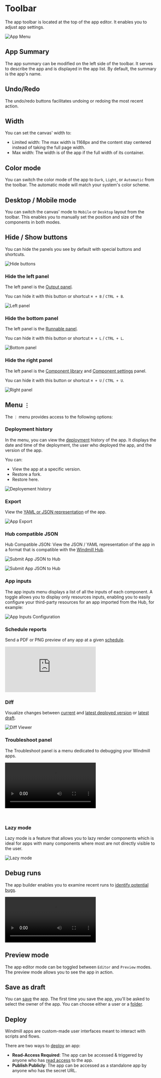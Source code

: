 

# Toolbar

The app toolbar is located at the top of the app editor. It enables you to adjust app settings.

![App Menu](../assets/apps/1_app_toolbar/app-toolbar.png)

## App Summary

The app summary can be modified on the left side of the toolbar. It serves to describe the app and is displayed in the app list. By default, the summary is the app's name.

## Undo/Redo

The undo/redo buttons facilitates undoing or redoing the most recent action.

## Width

You can set the canvas' width to:

- Limited width: The max width is 1168px and the content stay centered instead of taking the full page width.
- Max width: The width is of the app if the full width of its container.

## Color mode

You can switch the color mode of the app to `Dark`, `Light`, or `Automatic` from the toolbar. The automatic mode will match your system's color scheme.

## Desktop / Mobile mode

You can switch the canvas' mode to `Mobile` or `Desktop` layout from the toolbar. This enables you to manually set the position and size of the components in both modes.

## Hide / Show buttons

You can hide the panels you see by default with special buttons and shortcuts.

![Hide buttons](../assets/apps/1_app_toolbar/hide_buttons.png 'Hide buttons')

### Hide the left panel

The left panel is the [Output panel](./2_outputs.mdx).

You can hide it with this button or shortcut `⌘ + B` / `CTRL + B`.

![Left panel](../assets/apps/1_app_toolbar/left_panel.png 'Left panel')

### Hide the bottom panel

The left panel is the [Runnable panel](./3_app-runnable-panel.mdx).

You can hide it with this button or shortcut `⌘ + L` / `CTRL + L`.

![Bottom panel](../assets/apps/1_app_toolbar/bottom_panel.png 'Bottom panel')

### Hide the right panel

The left panel is the [Component library](./4_app_configuration_settings/1_app_component_library.mdx) and [Component settings](./4_app_configuration_settings/3_app_component_configuration.mdx) panel.

You can hide it with this button or shortcut `⌘ + U` / `CTRL + U`.

![Right panel](../assets/apps/1_app_toolbar/right_panel.png 'Right panel')

## Menu `⋮`

The `⋮` menu provides access to the following options:

### Deployment history

In the menu, you can view the [deployment](./6_app_deployment.mdx) history of the app. It displays the date and time of the deployment, the user who deployed the app, and the version of the app.

You can:

- View the app at a specific version.
- Restore a fork.
- Restore here.

![Deployement history](../assets/apps/1_app_toolbar/deployement-history.png.webp 'Deployement history')

### Export

View the [YAML or JSON representation](../core_concepts/13_json_schema_and_parsing/index.mdx) of the app.

![App Export](../assets/apps/1_app_toolbar/app-export.png 'App Export')

### Hub compatible JSON

Hub Compatible JSON: View the JSON / YAML representation of the app in a format that is compatible with the [Windmill Hub](https://hub.windmill.dev/).

![Submit App JSON to Hub](../assets/apps/1_app_toolbar/export_hub.png 'Submit App JSON to Hub')

![Submit App JSON to Hub](../assets/apps/1_app_toolbar/submit_app.png 'Submit App JSON to Hub')

### App inputs

The app inputs menu displays a list of all the inputs of each component. A toggle allows you to display only resources inputs, enabling you to easily configure your third-party resources for an app imported from the Hub, for example:

![App Inputs Configuration](../assets/apps/1_app_toolbar/app-inputs-configuration.png 'App Inputs Configuration')

### Schedule reports

Send a PDF or PNG preview of any app at a given [schedule](../core_concepts/1_scheduling/index.mdx).

<iframe
	style={{ aspectRatio: '16/9' }}
	src="https://www.youtube.com/embed/4VSAZ-WTh4Y"
	title="Scheduled App Reports Tutorial"
	frameBorder="0"
	allow="accelerometer; autoplay; clipboard-write; encrypted-media; gyroscope; picture-in-picture; web-share"
	allowFullScreen
	className="border-2 rounded-lg object-cover w-full dark:border-gray-800"
></iframe>

<br/>

<div className="grid grid-cols-2 gap-6 mb-4">
	<DocCard
		title="Schedule app reports"
		description="Send a PDF or PNG preview of any app at a given schedule."
		href="/docs/apps/schedule_reports"
		color="orange"
	/>
</div>

### Diff

Visualize changes between [current](../core_concepts/0_draft_and_deploy/index.mdx#local-edits) and [latest deployed version](../core_concepts/0_draft_and_deploy/index.mdx#deployed-version) or [latest draft](../core_concepts/0_draft_and_deploy/index.mdx#draft).

![Diff Viewer](../assets/apps/1_app_toolbar/diff_viewer.png 'Diff Viewer')

### Troubleshoot panel

The Troubleshoot panel is a menu dedicated to debugging your Windmill apps.

<video
	className="border-2 rounded-lg object-cover w-full h-full dark:border-gray-800"
	controls
	src="/videos/troubleshoot_panel.mp4"
/>

<br/>

<div className="grid grid-cols-2 gap-6 mb-4">
	<DocCard
		title="Troubleshoot panel"
		description="Debug your Windmill apps."
		href="/docs/apps/troubleshoot_panel"
		color="orange"
	/>
</div>

### Lazy mode

Lazy mode is a feature that allows you to lazy render components which is ideal for apps with many components where most are not directly visible to the user.

![Lazy mode](../assets/apps/12_lazy_mode/lazy_mode.png 'Lazy mode')

<div className="grid grid-cols-2 gap-6 mb-4">
	<DocCard
		title="Lazy mode"
		description="Lazy mode is a feature that allows you to lazy render components which is ideal for apps with many components where most are not directly visible to the user."
		href="/docs/apps/lazy_mode"
		color="orange"
	/>
</div>


## Debug runs

The app builder enables you to examine recent runs to [identify potential bugs](./5_app_debugging.md).

<video
	className="border-2 rounded-lg object-cover w-full h-full dark:border-gray-800"
	controls
	src="/videos/debug_app.mp4"
/>

## Preview mode

The app editor mode can be toggled between `Editor` and `Preview` modes. The preview mode allows you to see the app in action.

## Save as draft

You can [save](./6_app_deployment.mdx) the app. The first time you save the app, you'll be asked to select the owner of the app. You can choose either a user or a [folder](../core_concepts/8_groups_and_folders/index.mdx#folders).

## Deploy

Windmill apps are custom-made user interfaces meant to interact with scripts and flows.

There are two ways to [deploy](./6_app_deployment.mdx) an app:

- **Read-Access Required**: The app can be accessed & triggered by anyone who has [read access](../core_concepts/16_roles_and_permissions/index.mdx) to the app.
- **Publish Publicly**: The app can be accessed as a standalone app by anyone who has the secret URL.
